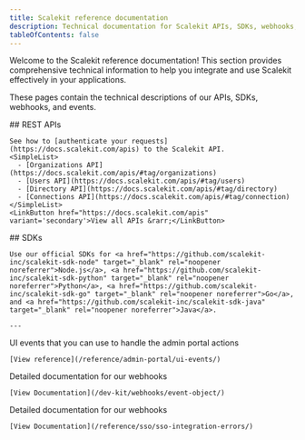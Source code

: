 ```yaml
---
title: Scalekit reference documentation
description: Technical documentation for Scalekit APIs, SDKs, webhooks, and events
tableOfContents: false
---
```


Welcome to the Scalekit reference documentation! This section provides comprehensive technical information to help you integrate and use Scalekit effectively in your applications.

These pages contain the technical descriptions of our APIs, SDKs, webhooks, and events.

<CardGrid>

  <div>
    ## REST APIs

    See how to [authenticate your requests](https://docs.scalekit.com/apis) to the Scalekit API.
    <SimpleList>
      - [Organizations API](https://docs.scalekit.com/apis/#tag/organizations)
      - [Users API](https://docs.scalekit.com/apis/#tag/users)
      - [Directory API](https://docs.scalekit.com/apis/#tag/directory)
      - [Connections API](https://docs.scalekit.com/apis/#tag/connection)
    </SimpleList>
    <LinkButton href="https://docs.scalekit.com/apis" variant='secondary'>View all APIs &rarr;</LinkButton>
  </div>

  <div>
    ## SDKs

    Use our official SDKs for <a href="https://github.com/scalekit-inc/scalekit-sdk-node" target="_blank" rel="noopener noreferrer">Node.js</a>, <a href="https://github.com/scalekit-inc/scalekit-sdk-python" target="_blank" rel="noopener noreferrer">Python</a>, <a href="https://github.com/scalekit-inc/scalekit-sdk-go" target="_blank" rel="noopener noreferrer">Go</a>, and <a href="https://github.com/scalekit-inc/scalekit-sdk-java" target="_blank" rel="noopener noreferrer">Java</a>.

    ---

<Card title="Portal events" icon="seti:html">
    UI events that you can use to handle the admin portal actions

    [View reference](/reference/admin-portal/ui-events/)
  </Card>
</div>

<Card title="Webhooks" icon="seti:puppet">
    Detailed documentation for our webhooks

    [View Documentation](/dev-kit/webhooks/event-object/)
  </Card>

<Card title="SSO Errors" icon="jira">
    Detailed documentation for our webhooks

    [View Documentation](/reference/sso/sso-integration-errors/)
  </Card>


</CardGrid>

<Footer />
